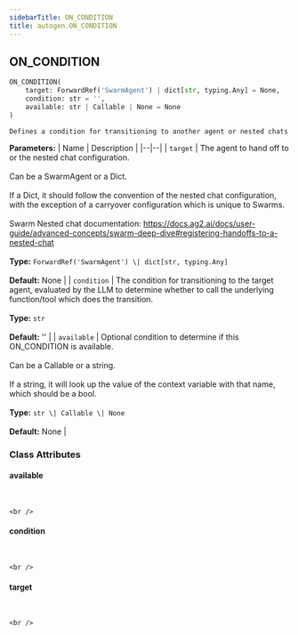 ```yaml
---
sidebarTitle: ON_CONDITION
title: autogen.ON_CONDITION
---
```

<h2 id="autogen.ON_CONDITION" class="doc doc-heading">
    <code class="doc-symbol doc-symbol-heading doc-symbol-class"></code>
    <span class="doc doc-object-name doc-class-name">ON_CONDITION</span>
</h2>

```python
ON_CONDITION(
    target: ForwardRef('SwarmAgent') | dict[str, typing.Any] = None,
    condition: str = '',
    available: str | Callable | None = None
)
```

    Defines a condition for transitioning to another agent or nested chats

<b>Parameters:</b>
| Name | Description |
|--|--|
| `target` | The agent to hand off to or the nested chat configuration.<br/><br/>Can be a SwarmAgent or a Dict.<br/><br/>If a Dict, it should follow the convention of the nested chat configuration, with the exception of a carryover configuration which is unique to Swarms.<br/><br/>Swarm Nested chat documentation: https://docs.ag2.ai/docs/user-guide/advanced-concepts/swarm-deep-dive#registering-handoffs-to-a-nested-chat<br/><br/>**Type:** `ForwardRef('SwarmAgent') \| dict[str, typing.Any]`<br/><br/>**Default:** None |
| `condition` | The condition for transitioning to the target agent, evaluated by the LLM to determine whether to call the underlying function/tool which does the transition.<br/><br/>**Type:** `str`<br/><br/>**Default:** '' |
| `available` | Optional condition to determine if this ON_CONDITION is available.<br/><br/>Can be a Callable or a string.<br/><br/>If a string, it will look up the value of the context variable with that name, which should be a bool.<br/><br/>**Type:** `str \| Callable \| None`<br/><br/>**Default:** None |

### Class Attributes

<code class="doc-symbol doc-symbol-heading doc-symbol-attribute"></code>
#### available
<br />

    <br />

<code class="doc-symbol doc-symbol-heading doc-symbol-attribute"></code>
#### condition
<br />

    <br />

<code class="doc-symbol doc-symbol-heading doc-symbol-attribute"></code>
#### target
<br />

    <br />